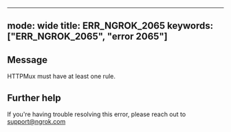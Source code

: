 
---
mode: wide
title: ERR_NGROK_2065
keywords: ["ERR_NGROK_2065", "error 2065"]
---

## Message
HTTPMux must have at least one rule.




## Further help
If you're having trouble resolving this error, please reach out to [support@ngrok.com](mailto:support@ngrok.com?subject=Help%20with%20ERR_NGROK_2065)

